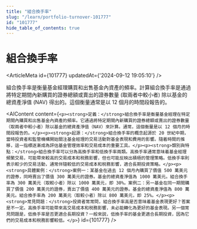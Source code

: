 ```yaml
---
title: "組合換手率"
slug: "/learn/portfolio-turnover-101777"
id: "101777"
hide_table_of_contents: true
---
```



# 組合換手率

<ArticleMeta id={101777} updatedAt={'2024-09-12 19:05:10'} />
<div className='border-solid border-b border-t-0 my-4 border-[var(--ifm-color-gray-300)]' />

組合換手率是衡量基金經理購買和出售基金內資產的頻率。計算組合換手率是通過將特定期間內新購買的證券總額或賣出的證券數量 (取兩者中較小者) 除以基金的總資產淨值 (NAV) 得出的。這個衡量通常是以 12 個月的時間段報告的。

<AIContent content={`<p><strong>定義：</strong>組合換手率是衡量基金經理在特定期間內購買和出售基金內資產的頻率。它通過將特定期間內新購買的證券總額或賣出的證券數量（取兩者中較小者）除以基金的總資產淨值（NAV）來計算。通常，這個衡量是以 12 個月的時間段報告的。</p><p><strong>起源：</strong>組合換手率的概念起源於 20 世紀中期，當時投資者和監管機構開始關注基金經理的交易活動對基金表現和費用的影響。隨着時間的推移，這一指標逐漸成為評估基金管理效率和交易成本的重要工具。</p><p><strong>類別與特點：</strong>組合換手率可以分為高換手率和低換手率兩類。高換手率通常意味着基金經理頻繁交易，可能帶來較高的交易成本和税務影響，但也可能反映出積極的管理策略。低換手率則表示較少的交易活動，通常伴隨較低的交易成本和税務影響，適合長期投資策略。</p><p><strong>具體案例：</strong>案例一：某基金在過去 12 個月內購買了價值 500 萬美元的證券，同時賣出了價值 300 萬美元的證券。基金的總資產淨值為 1000 萬美元。組合換手率為 300 萬美元（取較小者）除以 1000 萬美元，即 30%。案例二：另一基金在同一期間購買了價值 200 萬美元的證券，賣出了價值 400 萬美元的證券。基金的總資產淨值為 800 萬美元。組合換手率為 200 萬美元（取較小者）除以 800 萬美元，即 25%。</p><p><strong>常見問題：</strong>投資者常常問，組合換手率高是否意味着基金表現更好？答案是不一定。高換手率可能帶來高交易成本和税務影響，未必能轉化為更好的基金表現。另一個常見問題是，低換手率是否更適合長期投資？一般來説，低換手率的基金更適合長期投資，因為它們的交易成本和税務影響較低。</p>`} id={101777} />
